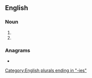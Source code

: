 ==English==

===Noun===
{{head|en|noun form}}

# {{plural of|en|doxy}}
# {{plural of|en|doxie}}

===Anagrams===
* {{anagrams|en|a=deiosx|oxides}}

[[Category:English plurals ending in "-ies"]]
